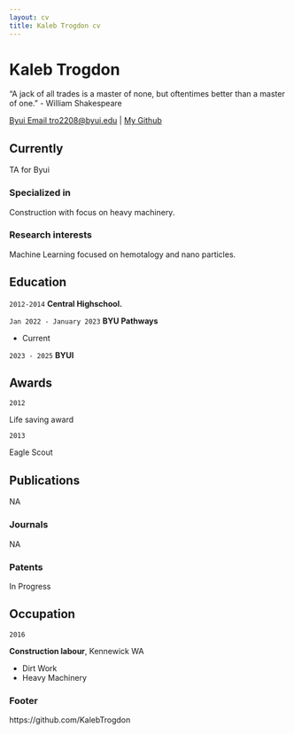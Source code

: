 ```yaml
---
layout: cv
title: Kaleb Trogdon cv
---
```

# Kaleb Trogdon
“A jack of all trades is a master of none, but oftentimes better than a master of one.” - William Shakespeare

<div id="webaddress">
<a href="tro22008@byui.edu">Byui Email tro2208@byui.edu</a>
| <a href="https://github.com/KalebTrogdon">My Github</a>
</div>


## Currently

TA for Byui

### Specialized in

Construction with focus on heavy machinery. 


### Research interests

Machine Learning focused on hemotalogy and nano particles. 


## Education

`2012-2014`
__Central Highschool.__

`Jan 2022 - January 2023`
__BYU Pathways__

- Current

`2023 - 2025`
__BYUI__




## Awards

`2012`

Life saving award



`2013`

Eagle Scout


## Publications

NA

### Journals

NA

### Patents

In Progress

## Occupation

`2016`

__Construction labour__, Kennewick WA

- Dirt Work
- Heavy Machinery


### Footer

https://github.com/KalebTrogdon

